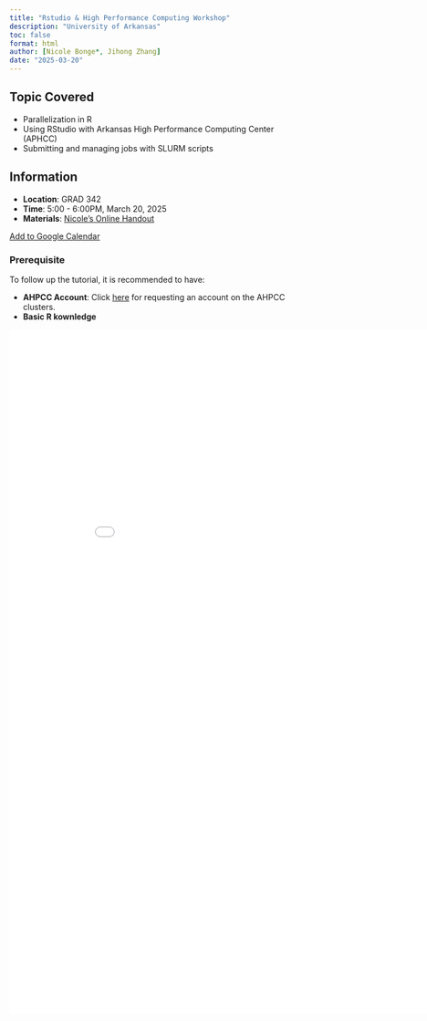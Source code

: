 ```yaml
---
title: "Rstudio & High Performance Computing Workshop"
description: "University of Arkansas"
toc: false
format: html
author: [Nicole Bonge*, Jihong Zhang]
date: "2025-03-20"
---
```


::: objectives
## Topic Covered {.unnumbered}

-   Parallelization in R
-   Using RStudio with Arkansas High Performance Computing Center (APHCC)
-   Submitting and managing jobs with SLURM scripts
:::

::: callout-note
## Information

-   **Location**: GRAD 342
-   **Time**: 5:00 - 6:00PM, March 20, 2025
-   **Materials**: [Nicole's Online Handout](https://nbonge.quarto.pub/r-in-ahpc/)

[Add to Google Calendar](https://calendar.google.com/calendar/r/eventedit?text=AHPCC+RStudio+Workshop&dates=20250320T170000CDT/20250320T180000CDT&details=&location=GRAD+342){.btn .btn-primary}
:::

::: callout-caution
### Prerequisite

To follow up the tutorial, it is recommended to have:

-   **AHPCC Account**: Click [here](https://hpc.uark.edu/hpc-support/user-account-requests/index.php) for requesting an account on the AHPCC clusters.
-   **Basic R kownledge**
:::

<embed src="Flyer-v2.pdf" width="900px" height="1200px" />
